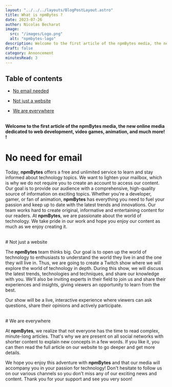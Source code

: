```yaml
---
layout: "../../../layouts/BlogPostLayout.astro"
title: What is npmBytes ?
date: 2023-07-26
author: Nicolas Becharat
image:
  src: "/images/Logo.png"
  alt: "npmbytes-logo"
description: Welcome to the first article of the npmBytes media, the new online media dedicated to web development, video games, animation, and much more
draft: false
category: Annoncement
minutesRead: 3
---
```

## Table of contents

* [No email needed](#no-email-needed)

* [Not just a website](#not-just-a-website)

* [We are everywhere](#we-are-everywhere)



<br/>**Welcome to the first article of the npmBytes media, the new online media dedicated to web development, video games, animation, and much more! !**
<br/>
# No need for email

Today, **npmBytes** offers a free and unlimited service to learn and stay informed about technology topics. We want to lighten your mailbox, which is why we do not require you to create an account to access our content. Our goal is to provide our audience with a comprehensive, high-quality source of information on exciting topics. Whether you're a developer, gamer, or fan of animation, **npmBytes** has everything you need to fuel your passion and keep up to date with the latest trends and innovations. Our team works hard to create original, informative and entertaining content for our readers. At **npmBytes**, we are passionate about the world of technology. We take pride in our work and hope you enjoy our content as much as we enjoy creating it.

<br/>
# Not just a website

The **npmBytes** team thinks big. Our goal is to open up the world of technology to enthusiasts to understand the world they live in and the one they will live in. Thus, we are going to create a Twitch show where we will explore the world of technology in depth. During this show, we will discuss the latest trends, technologies and techniques, and share our knowledge with you. We'll also be inviting experts in their field to join us and share their experiences and insights, giving viewers an opportunity to learn from the best.

Our show will be a live, interactive experience where viewers can ask questions, share their opinions and actively participate.

<br/>
# We are everywhere

At **npmBytes**, we realize that not everyone has the time to read complex, minute-long articles. That's why we are present on all social networks with shorter content to explain new concepts in a few words. If you like it, you can then read the full article on our website to go deeper and get more details.

We hope you enjoy this adventure with **npmBytes** and that our media will accompany you in your passion for technology! Don't hesitate to follow us on our various channels so you don't miss any of our exciting news and content. Thank you for your support and see you very soon!